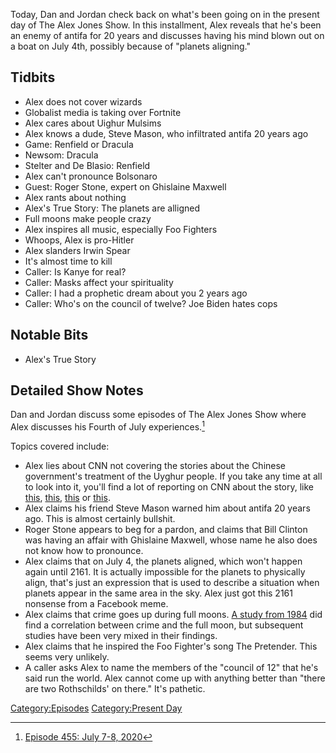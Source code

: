 {{Episode
    | title             = July 7-8, 2020
    | caption           = [https://knowledgefight.libsyn.com/455-july-7-8-2020 Listen to this episode on Libsyn]
    | episodeNumber     = 455
    | length            = 01:22:16
    | airDate           = July 10, 2020
    | coverageStartDate = July 7, 2020
    | coverageEndDate   = July 8, 2020
    | episodeType       = [[:Category:Present Day|Present Day]]
    | appearance        = [[Steve Mason]], [[Gavin Newsom]], [[Brian Stelter]], [[Bill De Blasio]], [[Jair Bolsonaro]], [[Roger Stone]], [[Ghislaine Maxwell]], [[Irwin Spear]], [[Kanye West]], [[Joe Biden]]
    | oocDrop           = These people literally want to take your kids and beat their brains out. You're lucky if they don't eat them
    | previousEpisode   = [[454: December 17, 2013]]
    | nextEpisode       = [[456: July 9-11, 2020]]
}}

{{Stub}}

Today, Dan and Jordan check back on what's been going on in the present day of The Alex Jones Show. In this installment, Alex reveals that he's been an enemy of antifa for 20 years and discusses having his mind blown out on a boat on July 4th, possibly because of "planets aligning."

==Tidbits==

*Alex does not cover wizards
*Globalist media is taking over Fortnite
*Alex cares about Uighur Mulsims
*Alex knows a dude, Steve Mason, who infiltrated antifa 20 years ago
*Game: Renfield or Dracula
*Newsom: Dracula
*Stelter and De Blasio: Renfield
*Alex can't pronounce Bolsonaro
*Guest: Roger Stone, expert on Ghislaine Maxwell
*Alex rants about nothing
*Alex's True Story: The planets are alligned
*Full moons make people crazy
*Alex inspires all music, especially Foo Fighters
*Whoops, Alex is pro-Hitler
*Alex slanders Irwin Spear
*It's almost time to kill
*Caller: Is Kanye for real?
*Caller: Masks affect your spirituality
*Caller: I had a prophetic dream about you 2 years ago
*Caller: Who's on the council of twelve? Joe Biden hates cops

==Notable Bits==

*Alex's True Story

==Detailed Show Notes==

Dan and Jordan discuss some episodes of The Alex Jones Show where Alex discusses his Fourth of July experiences.<ref>[https://knowledgefight.com/research/2020/7/20/episode-455-july-7-8-2020 Episode 455: July 7-8, 2020]</ref>

Topics covered include:

*Alex lies about CNN not covering the stories about the Chinese government's treatment of the Uyghur people. If you take any time at all to look into it, you'll find a lot of reporting on CNN about the story, like [https://www.cnn.com/interactive/2020/02/asia/xinjiang-china-karakax-document-intl-hnk/ this], [https://www.cnn.com/2020/06/19/asia/xinjiang-explainer-intl-hnk-scli/index.html this], [https://www.cnn.com/2019/01/18/asia/uyghur-china-detention-center-intl/index.html this] or [https://www.cnn.com/2018/02/02/asia/china-xinjiang-detention-camps-intl/index.html this].
*Alex claims his friend Steve Mason warned him about antifa 20 years ago. This is almost certainly bullshit.
*Roger Stone appears to beg for a pardon, and claims that Bill Clinton was having an affair with Ghislaine Maxwell, whose name he also does not know how to pronounce.
*Alex claims that on July 4, the planets aligned, which won't happen again until 2161. It is actually impossible for the planets to physically align, that's just an expression that is used to describe a situation when planets appear in the same area in the sky. Alex just got this 2161 nonsense from a Facebook meme.
*Alex claims that crime goes up during full moons. [https://www.ncbi.nlm.nih.gov/pmc/articles/PMC1444800/?page=1 A study from 1984] did find a correlation between crime and the full moon, but subsequent studies have been very mixed in their findings.
*Alex claims that he inspired the Foo Fighter's song The Pretender. This seems very unlikely.
*A caller asks Alex to name the members of the "council of 12" that he's said run the world. Alex cannot come up with anything better than "there are two Rothschilds' on there." It's pathetic.

[[Category:Episodes]]
[[Category:Present Day]]

